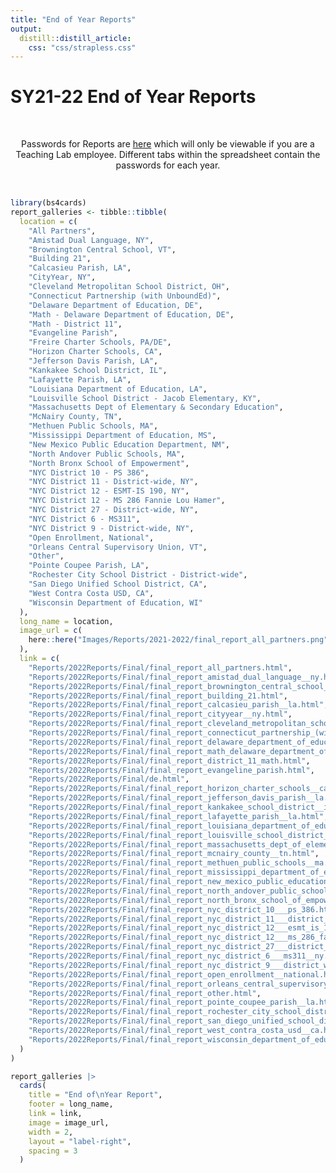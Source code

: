 ```yaml
---
title: "End of Year Reports"
output: 
  distill::distill_article:
    css: "css/strapless.css"
---
```


# SY21-22 End of Year Reports

<br>

<center>

Passwords for Reports are <a href="https://docs.google.com/spreadsheets/d/1eAUdWEzc0R7WzpztOvutRp2FYDtpks37LSFV8sq8ezg/edit?usp=sharing" target="_blank">here</a> which will only be viewable if you are a Teaching Lab employee. Different tabs within the spreadsheet contain the passwords for each year.

</center>

<br>

```r
library(bs4cards)
report_galleries <- tibble::tibble(
  location = c(
    "All Partners",
    "Amistad Dual Language, NY",
    "Brownington Central School, VT",
    "Building 21",
    "Calcasieu Parish, LA",
    "CityYear, NY",
    "Cleveland Metropolitan School District, OH",
    "Connecticut Partnership (with UnboundEd)",
    "Delaware Department of Education, DE",
    "Math - Delaware Department of Education, DE",
    "Math - District 11",
    "Evangeline Parish",
    "Freire Charter Schools, PA/DE",
    "Horizon Charter Schools, CA",
    "Jefferson Davis Parish, LA",
    "Kankakee School District, IL",
    "Lafayette Parish, LA",
    "Louisiana Department of Education, LA",
    "Louisville School District - Jacob Elementary, KY",
    "Massachusetts Dept of Elementary & Secondary Education",
    "McNairy County, TN",
    "Methuen Public Schools, MA",
    "Mississippi Department of Education, MS",
    "New Mexico Public Education Department, NM",
    "North Andover Public Schools, MA",
    "North Bronx School of Empowerment",
    "NYC District 10 - PS 386",
    "NYC District 11 - District-wide, NY",
    "NYC District 12 - ESMT-IS 190, NY",
    "NYC District 12 - MS 286 Fannie Lou Hamer",
    "NYC District 27 - District-wide, NY",
    "NYC District 6 - MS311",
    "NYC District 9 - District-wide, NY",
    "Open Enrollment, National",
    "Orleans Central Supervisory Union, VT",
    "Other",
    "Pointe Coupee Parish, LA",
    "Rochester City School District - District-wide",
    "San Diego Unified School District, CA",
    "West Contra Costa USD, CA",
    "Wisconsin Department of Education, WI"
  ),
  long_name = location,
  image_url = c(
    here::here("Images/Reports/2021-2022/final_report_all_partners.png")
  ),
  link = c(
    "Reports/2022Reports/Final/final_report_all_partners.html",
    "Reports/2022Reports/Final/final_report_amistad_dual_language__ny.html",
    "Reports/2022Reports/Final/final_report_brownington_central_school__vt.html",
    "Reports/2022Reports/Final/final_report_building_21.html",
    "Reports/2022Reports/Final/final_report_calcasieu_parish__la.html",
    "Reports/2022Reports/Final/final_report_cityyear__ny.html",
    "Reports/2022Reports/Final/final_report_cleveland_metropolitan_school_district__oh.html",
    "Reports/2022Reports/Final/final_report_connecticut_partnership_(with_unbounded).html",
    "Reports/2022Reports/Final/final_report_delaware_department_of_education__de.html",
    "Reports/2022Reports/Final/final_report_math_delaware_department_of_education__de.html",
    "Reports/2022Reports/Final/final_report_district_11_math.html",
    "Reports/2022Reports/Final/final_report_evangeline_parish.html",
    "Reports/2022Reports/Final/de.html",
    "Reports/2022Reports/Final/final_report_horizon_charter_schools__ca.html",
    "Reports/2022Reports/Final/final_report_jefferson_davis_parish__la.html",
    "Reports/2022Reports/Final/final_report_kankakee_school_district__il.html",
    "Reports/2022Reports/Final/final_report_lafayette_parish__la.html",
    "Reports/2022Reports/Final/final_report_louisiana_department_of_education__la.html",
    "Reports/2022Reports/Final/final_report_louisville_school_district___jacob_elementary__ky.html",
    "Reports/2022Reports/Final/final_report_massachusetts_dept_of_elementary_&_secondary_education.html",
    "Reports/2022Reports/Final/final_report_mcnairy_county__tn.html",
    "Reports/2022Reports/Final/final_report_methuen_public_schools__ma.html",
    "Reports/2022Reports/Final/final_report_mississippi_department_of_education__ms.html",
    "Reports/2022Reports/Final/final_report_new_mexico_public_education_department__nm.html",
    "Reports/2022Reports/Final/final_report_north_andover_public_schools__ma.html",
    "Reports/2022Reports/Final/final_report_north_bronx_school_of_empowerment.html",
    "Reports/2022Reports/Final/final_report_nyc_district_10___ps_386.html",
    "Reports/2022Reports/Final/final_report_nyc_district_11___district_wide__ny.html",
    "Reports/2022Reports/Final/final_report_nyc_district_12___esmt_is_190__ny.html",
    "Reports/2022Reports/Final/final_report_nyc_district_12___ms_286_fannie_lou_hamer.html",
    "Reports/2022Reports/Final/final_report_nyc_district_27___district_wide__ny.html",
    "Reports/2022Reports/Final/final_report_nyc_district_6___ms311__ny.html",
    "Reports/2022Reports/Final/final_report_nyc_district_9___district_wide__ny.html",
    "Reports/2022Reports/Final/final_report_open_enrollment__national.html",
    "Reports/2022Reports/Final/final_report_orleans_central_supervisory_union__vt.html",
    "Reports/2022Reports/Final/final_report_other.html",
    "Reports/2022Reports/Final/final_report_pointe_coupee_parish__la.html",
    "Reports/2022Reports/Final/final_report_rochester_city_school_district___district_wide.html",
    "Reports/2022Reports/Final/final_report_san_diego_unified_school_district__ca.html",
    "Reports/2022Reports/Final/final_report_west_contra_costa_usd__ca.html",
    "Reports/2022Reports/Final/final_report_wisconsin_department_of_education__wi.html"
  )
)

report_galleries |>
  cards(
    title = "End of\nYear Report",
    footer = long_name,
    link = link,
    image = image_url,
    width = 2,
    layout = "label-right",
    spacing = 3
  )
```
